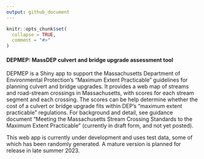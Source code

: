 ```yaml
---
output: github_document
---
```


<!-- README.md is generated from README.Rmd. Please edit that file -->

```r
knitr::opts_chunk$set(
  collapse = TRUE,
  comment = "#>"
)
```

#### DEPMEP: MassDEP culvert and bridge upgrade assessment tool

<!-- badges: start -->
<!-- badges: end -->

DEPMEP is a Shiny app to support the Massachusetts Department of Environmental Protection's "Maximum Extent Practicable" 
guidelines for planning culvert and bridge upgrades. It provides a web map of streams and road-stream crossings in Massachusetts, with scores for each stream segment and each crossing. The scores can be help determine whether the cost 
of a culvert or bridge upgrade fits within DEP's "maximum extent practicable" regulations. For background and detail, see guidance document "Meeting the Massachusetts Stream Crossing Standards to the Maximum Extent Practicable" (currently in draft form, and not yet posted).

This web app is currently under development and uses test data, some of which has been randomly generated. A mature version is
planned for release in late summer 2023.
